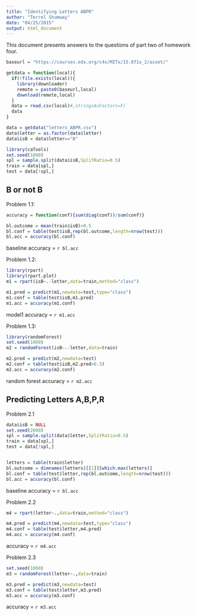 ```yaml
---
title: "Identifying Letters ABPR"
author: "Terrel Shumway"
date: "04/25/2015"
output: html_document
---
```


This document presents answers to the questions of part two of homework four.

```r
baseurl = "https://courses.edx.org/c4x/MITx/15.071x_2/asset/"

getdata = function(local){
  if(!file.exists(local)){
    library(downloader)
    remote = paste0(baseurl,local)
    download(remote,local)
  }
  data = read.csv(local)#,stringsAsFactors=F)
  data
}

data = getdata("letters_ABPR.csv")
data$letter = as.factor(data$letter)
data$isB = data$letter=="B"

library(caTools)
set.seed(1000)
spl = sample.split(data$isB,SplitRatio=0.5)
train = data[spl,]
test = data[!spl,]
```

## B or not B

Problem 1.1:
```r
accuracy = function(conf){sum(diag(conf))/sum(conf)}

bl.outcome = mean(train$isB)>0.5
bl.conf = table(test$isB,rep(bl.outcome,length=nrow(test)))
bl.acc = accuracy(bl.conf)
```
baseline accuracy = `r bl.acc`

Problem 1.2:
```r
library(rpart)
library(rpart.plot)
m1 = rpart(isB~.-letter,data=train,method="class")

m1.pred = predict(m1,newdata=test,type="class")
m1.conf = table(test$isB,m1.pred)
m1.acc = accuracy(m1.conf)
```
model1 accuracy = `r m1.acc`

Problem 1.3:
```r
library(randomForest)
set.seed(1000)
m2 = randomForest(isB~.-letter,data=train)

m2.pred = predict(m2,newdata=test)
m2.conf = table(test$isB,m2.pred>0.5)
m2.acc = accuracy(m2.conf)

```
random forest accuracy = `r m2.acc`

## Predicting Letters A,B,P,R
Problem 2.1
```r

data$isB = NULL
set.seed(2000)
spl = sample.split(data$letter,SplitRatio=0.5)
train = data[spl,]
test = data[!spl,]


letters = table(train$letter)
bl.outcome = dimnames(letters)[[1]][which.max(letters)]
bl.conf = table(test$letter,rep(bl.outcome,length=nrow(test)))
bl.acc = accuracy(bl.conf)
```
baseline accuracy = `r bl.acc`

Problem 2.2
```r
m4 = rpart(letter~.,data=train,method="class")

m4.pred = predict(m4,newdata=test,type="class")
m4.conf = table(test$letter,m4.pred)
m4.acc = accuracy(m4.conf)

```

accuracy = `r m4.acc`

Problem 2.3
```r
set.seed(1000)
m3 = randomForest(letter~.,data=train)

m3.pred = predict(m3,newdata=test)
m3.conf = table(test$letter,m3.pred)
m3.acc = accuracy(m3.conf)

```

accuracy = `r m3.acc`